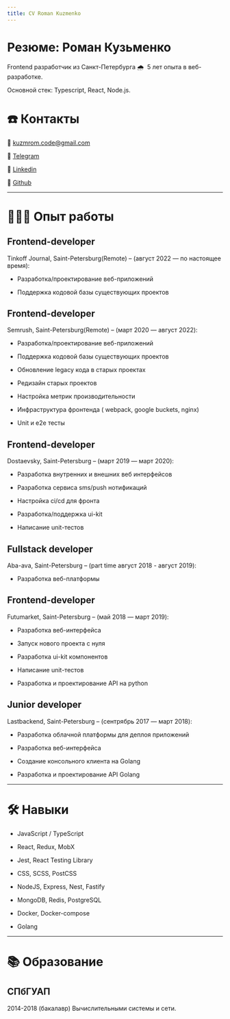 ```yaml
---
title: CV Roman Kuzmenko
---
```


# Резюме: Роман Кузьменко

Frontend разработчик из Санкт-Петербурга 🌧  5 лет опыта в веб-разработке.

Основной стек: Typescript, React, Node.js.

# ☎️ Контакты

📧 kuzmrom.code@gmail.com

🔗  [Telegram](https://t.me/rkuzmen)

🔗  [Linkedin](https://www.linkedin.com/in/roman-kuzmenko-b270ba136/)

🔗  [Github](https://github.com/kuzmrom7)

---

# **👩🏻‍💻** Опыт работы

## Frontend-developer

Tinkoff Journal, Saint-Petersburg(Remote) – (август 2022 — по настоящее время):

- Разработка/проектирование веб-приложений

- Поддержка кодовой базы существующих проектов

## Frontend-developer

Semrush, Saint-Petersburg(Remote) – (март 2020 — август 2022):

- Разработка/проектирование веб-приложений

- Поддержка кодовой базы существующих проектов

- Обновление legacy кода в старых проектах

- Редизайн старых проектов

- Настройка метрик производительности

- Инфраструктура фронтенда ( webpack, google buckets, nginx)

- Unit и e2e тесты

## Frontend-developer

Dostaevsky, Saint-Petersburg – (март 2019 —  март 2020):
- Разработка внутренних и внешних веб интерфейсов

- Разработка сервиса sms/push нотификаций

- Настройка ci/cd для фронта

- Разработка/поддержка ui-kit

- Написание unit-тестов

## Fullstack developer

Aba-ava, Saint-Petersburg – (part time август 2018 - август 2019):

- Разработка веб-платформы

## Frontend-developer

Futumarket, Saint-Petersburg – (май 2018 —  март 2019):

- Разработка веб-интерфейса

- Запуск нового проекта с нуля

- Разработка ui-kit компонентов

- Написание unit-тестов

- Разработка и проектирование API на python

## Junior developer

Lastbackend, Saint-Petersburg – (сентрябрь 2017 —  март 2018):

- Разработка облачной платформы для деплоя приложений

- Разработка веб-интерфейса

- Создание консольного клиента на Golang

- Разработка и проектирование API  Golang

---

# 🛠 Навыки
- JavaScript / TypeScript

- React, Redux, MobX

- Jest, React Testing Library

- CSS, SCSS, PostCSS

- NodeJS, Express, Nest, Fastify

- MongoDB, Redis, PostgreSQL

- Docker, Docker-compose

- Golang

---

# 📚 Образование

## СПбГУАП

2014-2018 (бакалавр)
 Вычислительными системы и сети.
